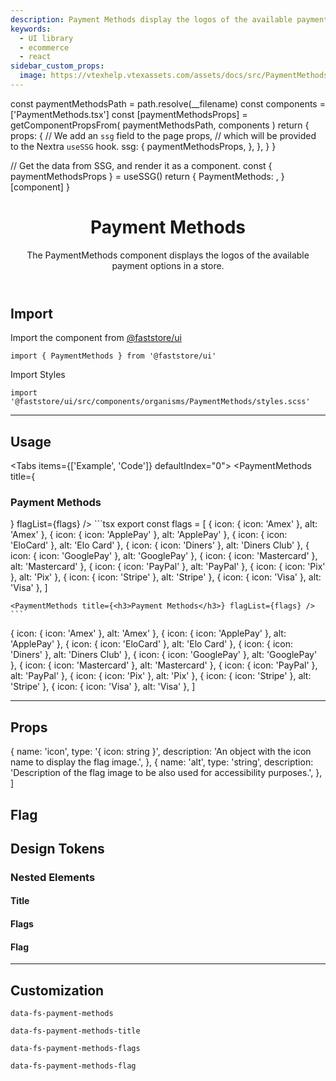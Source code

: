 ```yaml
---
description: Payment Methods display the logos of the available payment options in a store.
keywords:
  - UI library
  - ecommerce
  - react
sidebar_custom_props:
  image: https://vtexhelp.vtexassets.com/assets/docs/src/PaymentMethods___b0f344b254360daa53406cd631887adf.png
---
```




  const paymentMethodsPath = path.resolve(__filename)
  const components = ['PaymentMethods.tsx']
  const [paymentMethodsProps] = getComponentPropsFrom(
    paymentMethodsPath,
    components
  )
  return {
    props: {
      // We add an `ssg` field to the page props,
      // which will be provided to the Nextra `useSSG` hook.
      ssg: {
        paymentMethodsProps,
      },
    },
  }
}

  // Get the data from SSG, and render it as a component.
  const { paymentMethodsProps } = useSSG()
  return {
    PaymentMethods: <PropsSection propsList={paymentMethodsProps} />,
  }[component]
}

<header>

# Payment Methods

The PaymentMethods component displays the logos of the available payment options in a store.

</header>

## Import

Import the component from [@faststore/ui](/../components)

```tsx
import { PaymentMethods } from '@faststore/ui'
```

Import Styles

```tsx
import '@faststore/ui/src/components/organisms/PaymentMethods/styles.scss'
```

---

## Usage

<Tabs items={['Example', 'Code']} defaultIndex="0">
  <Tab>
    <OverviewSection>
      <PaymentMethods title={<h3>Payment Methods</h3>} flagList={flags} />
    </OverviewSection>
  </Tab>
  <Tab>
    ```tsx
    export const flags = [
      { icon: { icon: 'Amex' }, alt: 'Amex' },
      { icon: { icon: 'ApplePay' }, alt: 'ApplePay' },
      { icon: { icon: 'EloCard' }, alt: 'Elo Card' },
      { icon: { icon: 'Diners' }, alt: 'Diners Club' },
      { icon: { icon: 'GooglePay' }, alt: 'GooglePay' },
      { icon: { icon: 'Mastercard' }, alt: 'Mastercard' },
      { icon: { icon: 'PayPal' }, alt: 'PayPal' },
      { icon: { icon: 'Pix' }, alt: 'Pix' },
      { icon: { icon: 'Stripe' }, alt: 'Stripe' },
      { icon: { icon: 'Visa' }, alt: 'Visa' },
    ]

    <PaymentMethods title={<h3>Payment Methods</h3>} flagList={flags} />
    ```

  </Tab>
</Tabs>

  { icon: { icon: 'Amex' }, alt: 'Amex' },
  { icon: { icon: 'ApplePay' }, alt: 'ApplePay' },
  { icon: { icon: 'EloCard' }, alt: 'Elo Card' },
  { icon: { icon: 'Diners' }, alt: 'Diners Club' },
  { icon: { icon: 'GooglePay' }, alt: 'GooglePay' },
  { icon: { icon: 'Mastercard' }, alt: 'Mastercard' },
  { icon: { icon: 'PayPal' }, alt: 'PayPal' },
  { icon: { icon: 'Pix' }, alt: 'Pix' },
  { icon: { icon: 'Stripe' }, alt: 'Stripe' },
  { icon: { icon: 'Visa' }, alt: 'Visa' },
]

---

## Props

<PaymentMethodsPropsSection component="PaymentMethods" />

  {
    name: 'icon',
    type: '{ icon: string }',
    description: 'An object with the icon name to display the flag image.',
  },
  {
    name: 'alt',
    type: 'string',
    description:
      'Description of the flag image to be also used for accessibility purposes.',
  },
]

## Flag

<PropsSection propsList={propsFlag} />

## Design Tokens

### Nested Elements

#### Title

<TokenTable>
  <TokenRow
    token="--fs-payment-methods-title-size"
    value="var(--fs-text-size-body)"
  />
  <TokenRow
    token="--fs-payment-methods-title-weight"
    value="var(--fs-text-weight-bold)"
  />
  <TokenRow token="--fs-payment-methods-title-line-height" value="1.25" />
</TokenTable>

#### Flags

<TokenTable>
  <TokenRow
    token="--fs-payment-methods-flags-row-gap"
    value="var(--fs-spacing-1)"
  />
  <TokenRow
    token="--fs-payment-methods-flags-margin-top"
    value="var(--fs-spacing-3)"
  />
</TokenTable>

#### Flag

<TokenTable>
  <TokenRow
    token="--fs-payment-methods-flag-width"
    value="var(--fs-spacing-5)"
  />
  <TokenRow
    token="--fs-payment-methods-flag-height"
    value="var(--fs-spacing-4)"
  />
  <TokenRow
    token="--fs-payment-methods-flag-border-width"
    value="var(--fs-border-width)"
  />
  <TokenRow
    token="--fs-payment-methods-flag-border-color"
    value="var(--fs-color-neutral-3)"
    isColor
  />
  <TokenRow
    token="--fs-payment-methods-flag-border-radius"
    value="var(--fs-border-radius-small)"
  />
</TokenTable>

---

## Customization

`data-fs-payment-methods`

`data-fs-payment-methods-title`

`data-fs-payment-methods-flags`

`data-fs-payment-methods-flag`
